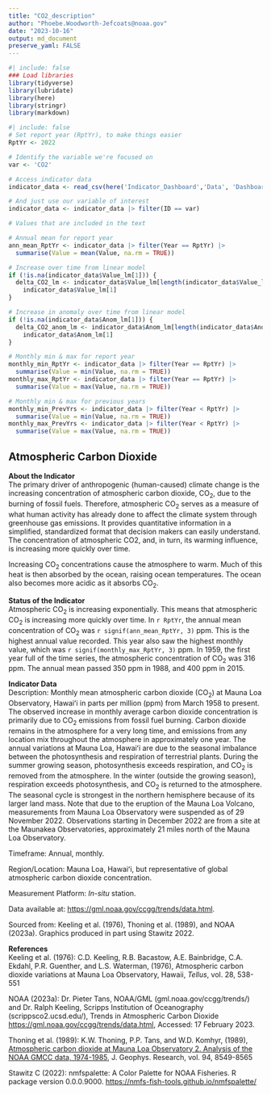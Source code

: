```yaml
---
title: "CO2_description"
author: "Phoebe.Woodworth-Jefcoats@noaa.gov"
date: "2023-10-16"
output: md_document
preserve_yaml: FALSE
---
```


```r
#| include: false
### Load libraries
library(tidyverse)
library(lubridate)
library(here)
library(stringr)
library(markdown)
```

```r
#| include: false
# Set report year (RptYr), to make things easier
RptYr <- 2022

# Identify the variable we're focused on
var <- 'CO2'
```

```r
# Access indicator data
indicator_data <- read_csv(here('Indicator_Dashboard','Data', 'Dashboard_Data_2022.csv'))

# And just use our variable of interest
indicator_data <- indicator_data |> filter(ID == var)
```

```r
# Values that are included in the text

# Annual mean for report year
ann_mean_RptYr <- indicator_data |> filter(Year == RptYr) |>
  summarise(Value = mean(Value, na.rm = TRUE))

# Increase over time from linear model
if (!is.na(indicator_data$Value_lm[1])) {
  delta_CO2_lm <- indicator_data$Value_lm[length(indicator_data$Value_lm)] - 
    indicator_data$Value_lm[1]
}

# Increase in anomaly over time from linear model
if (!is.na(indicator_data$Anom_lm[1])) {
  delta_CO2_anom_lm <- indicator_data$Anom_lm[length(indicator_data$Anom_lm)] - 
    indicator_data$Anom_lm[1]
}

# Monthly min & max for report year
monthly_min_RptYr <- indicator_data |> filter(Year == RptYr) |>
  summarise(Value = min(Value, na.rm = TRUE))
monthly_max_RptYr <- indicator_data |> filter(Year == RptYr) |>
  summarise(Value = max(Value, na.rm = TRUE))

# Monthly min & max for previous years
monthly_min_PrevYrs <- indicator_data |> filter(Year < RptYr) |>
  summarise(Value = min(Value, na.rm = TRUE))
monthly_max_PrevYrs <- indicator_data |> filter(Year < RptYr) |>
  summarise(Value = max(Value, na.rm = TRUE))
```

## Atmospheric Carbon Dioxide
__About the Indicator__  
The primary driver of anthropogenic (human-caused) climate change is the increasing concentration of atmospheric carbon dioxide, CO~2~, due to the burning of fossil fuels. Therefore, atmospheric CO~2~ serves as a measure of what human activity has already done to affect the climate system through greenhouse gas emissions. It provides quantitative information in a simplified, standardized format that decision makers can easily understand.  The concentration of atmospheric CO2, and, in turn, its warming influence, is increasing more quickly over time. 

Increasing CO~2~ concentrations cause the atmosphere to warm. Much of this heat is then absorbed by the ocean, raising ocean temperatures.  The ocean also becomes more acidic as it absorbs CO~2~. 

__Status of the Indicator__  
Atmospheric CO~2~ is increasing exponentially. This means that atmospheric CO~2~ is increasing more quickly over time. In `r RptYr`, the annual mean concentration of CO~2~ was `r signif(ann_mean_RptYr, 3)` ppm.  This is the highest annual value recorded. This year also saw the highest monthly value, which was `r signif(monthly_max_RptYr, 3)` ppm. In 1959, the first year full of the time series, the atmospheric concentration of CO~2~ was 316 ppm. The annual mean passed 350 ppm in 1988, and 400 ppm in 2015.

__Indicator Data__  
Description: Monthly mean atmospheric carbon dioxide (CO~2~) at Mauna Loa Observatory, Hawaiʻi in parts per million (ppm) from March 1958 to present. The observed increase in monthly average carbon dioxide concentration is primarily due to CO~2~ emissions from fossil fuel burning. Carbon dioxide remains in the atmosphere for a very long time, and emissions from any location mix throughout the atmosphere in approximately one year. The annual variations at Mauna Loa, Hawaiʻi are due to the seasonal imbalance between the photosynthesis and respiration of terrestrial plants. During the summer growing season, photosynthesis exceeds respiration, and CO~2~ is removed from the atmosphere. In the winter (outside the growing season), respiration exceeds photosynthesis, and CO~2~ is returned to the atmosphere. The seasonal cycle is strongest in the northern hemisphere because of its larger land mass. Note that due to the eruption of the Mauna Loa Volcano, measurements from Mauna Loa Observatory were suspended as of 29 November 2022. Observations starting in December 2022 are from a site at the Maunakea Observatories, approximately 21 miles north of the Mauna Loa Observatory. 

Timeframe: Annual, monthly.  

Region/Location: Mauna Loa, Hawaiʻi, but representative of global atmospheric carbon dioxide concentration.  

Measurement Platform: *In-situ* station.  

Data available at: <https://gml.noaa.gov/ccgg/trends/data.html>.   

Sourced from: Keeling et al. (1976), Thoning et al. (1989), and NOAA (2023a).  Graphics produced in part using Stawitz 2022.


__References__  
Keeling et al. (1976): C.D. Keeling, R.B. Bacastow, A.E. Bainbridge, C.A. Ekdahl, P.R. Guenther, and L.S. Waterman, (1976), Atmospheric carbon dioxide variations at Mauna Loa Observatory, Hawaii, *Tellus*, vol. 28, 538-551

NOAA (2023a): Dr. Pieter Tans, NOAA/GML (gml.noaa.gov/ccgg/trends/) and Dr. Ralph Keeling, Scripps Institution of Oceanography (scrippsco2.ucsd.edu/), Trends in Atmospheric Carbon Dioxide <https://gml.noaa.gov/ccgg/trends/data.html>, Accessed: 17 February 2023.

Thoning et al. (1989): K.W. Thoning, P.P. Tans, and W.D. Komhyr, (1989), [Atmospheric carbon dioxide at Mauna Loa Observatory 2. Analysis of the NOAA GMCC data, 1974-1985](https://gml.noaa.gov/publications/showpub.php?pubid=2828), J. Geophys. Research, vol. 94, 8549-8565

Stawitz C (2022): nmfspalette: A Color Palette for NOAA Fisheries. R package version 0.0.0.9000. <https://nmfs-fish-tools.github.io/nmfspalette/>